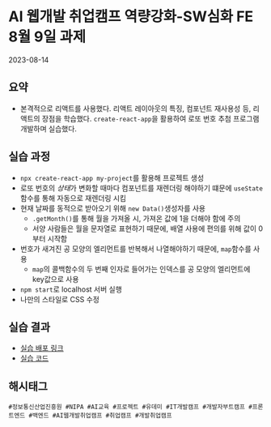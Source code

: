 # AI 웹개발 취업캠프 역량강화-SW심화 FE 8월 9일 과제
<time>2023-08-14</time>

## 요약
- 본격적으로 리액트를 사용했다. 리액트 레이아웃의 특징, 컴포넌트 재사용성 등, 리액트의 장점을 학습했다. ```create-react-app```을 활용하여 로또 번호 추첨 프로그램 개발하며 실습했다.

## 실습 과정
- ```npx create-react-app my-project```를 활용해 프로젝트 생성
- 로또 번호의 *상태*가 변화할 때마다 컴포넌트를 재렌더링 해야하기 떄문에 ```useState``` 함수를 통해 자동으로 재렌더링 시킴
- 현재 날짜를 동적으로 받아오기 위해 ```new Data()```생성자를 사용
    - ```.getMonth()```를 통해 월을 가져올 시, 가져온 값에 1을 더해야 함에 주의
    - 서양 사람들은 월을 문자열로 표현하기 때문에, 배열 사용에 편의를 위해 값이 0부터 시작함
- 번호가 새겨진 공 모양의 엘리먼트를 반복해서 나열해야하기 때문에, ```map```함수를 사용
    - ```map```의 콜백함수의 두 번째 인자로 들어가는 인덱스를 공 모양의 엘리먼트에 key값으로 사용
- ```npm start```로 localhost 서버 실행
- 나만의 스타일로 CSS 수정

## 실습 결과
- [실습 배포 링크]()
- [실습 코드](https://github.com/naruteride/Seoul-ICT-Web-Base/tree/main/%EC%97%AD%EB%9F%89%EA%B0%95%ED%99%94-SW%EC%8B%AC%ED%99%94-%ED%94%84%EB%A1%A0%ED%8A%B8%EC%97%94%EB%93%9C/2%ED%9A%8C%EC%B0%A8/my-app)

## 해시태그
    #정보통신산업진흥원 #NIPA #AI교육 #프로젝트 #유데미 #IT개발캠프 #개발자부트캠프 #프론트엔드 #백엔드 #AI웹개발취업캠프 #취업캠프 #개발취업캠프 
